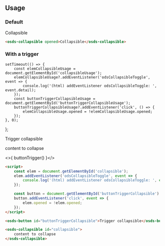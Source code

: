 
<GenericStyle />

## Usage

### Default
<osds-collapsible opened>Collapsible</osds-collapsible>

```html
<osds-collapsible opened>Collapsible</osds-collapsible>
```

### With a trigger

    setTimeout(() => {
        const elemCollapsibleUsage = document.getElementById('collapsibleUsage');
        elemCollapsibleUsage?.addEventListener('odsCollapsibleToggle', event => {
            console.log('(html) addEventListener odsCollapsibleToggle: ', event.detail);
        });
        const buttonTriggerCollapsibleUsage = document.getElementById('buttonTriggerCollapsibleUsage');
        buttonTriggerCollapsibleUsage?.addEventListener('click', () => {
            elemCollapsibleUsage.opened = !elemCollapsibleUsage.opened;
        });
    }, 0);
};

<osds-button id="buttonTriggerCollapsibleUsage" color='primary' inline>Trigger collapsible</osds-button>

<osds-collapsible id="collapsibleUsage">
    content to collapse
</osds-collapsible>

<>{ buttonTrigger() }</>

```html
<script>
    const elem = document.getElementById('collapsible');
    elem.addEventListener('odsCollapsibleToggle', event => {
        console.log('(html) addEventListener odsCollapsibleToggle: ', event.detail);
    });

    const button = document.getElementById('buttonTriggerCollapsible')
    button.addEventListener('click', event => {
        elem.opened = !elem.opened;
    });
</script>

<osds-button id="buttonTriggerCollapsible">Trigger collapsible</osds-button>

<osds-collapsible id="collapsible">
    content to collapse
</osds-collapsible>
```
